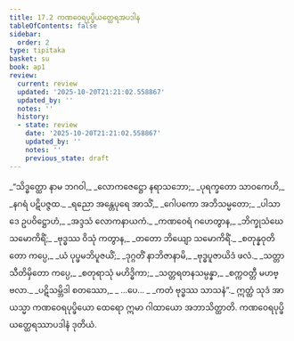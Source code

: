 ```yaml
---
title: 17.2 ကဏဝေရပုပ္ဖိယတ္ထေရအပဒါန
tableOfContents: false
sidebar:
  order: 2
type: tipitaka
basket: su
book: ap1
review:
  current: review
  updated: '2025-10-20T21:21:02.558867'
  updated_by: ''
  notes: ''
  history:
  - state: review
    date: '2025-10-20T21:21:02.558867'
    updated_by: ''
    notes: ''
    previous_state: draft
---
```



<DynamicBreadcrumb />


<ReviewStatus review={frontmatter.review} showDetails={true} />

<HypothesisAnnotation frontmatter={frontmatter} />

<Division number="7" book="ap1" e="ch" v="20" p="201">

<Paragraph number="2441" type="verses" book="ap1">
_“သိဒ္ဓတ္ထော နာမ ဘဂဝါ,_  
_လောကဇေဋ္ဌော နရာသဘော;_  
_ပုရက္ခတော သာဝကေဟိ,_  
_နဂရံ ပဋိပဇ္ဇထ._  

</Paragraph>

</Division>
<Division number="8" book="ap1" e="ch" v="20" p="201">

<Paragraph number="2442" type="verses" book="ap1">
_ရညော အန္တေပုရေ အာသိံ,_  
_ဂေါပကော အဘိသမ္မတော;_  
_ပါသာဒေ ဥပဝိဋ္ဌောဟံ,_  
_အဒ္ဒသံ လောကနာယကံ._  

</Paragraph>

</Division>
<Division number="9" book="ap1" e="ch" v="20" p="201">

<Paragraph number="2443" type="verses" book="ap1">
_ကဏဝေရံ ဂဟေတွာန,_  
_ဘိက္ခုသံဃေ သမောကိရိံ;_  
_ဗုဒ္ဓဿ ဝိသုံ ကတွာန,_  
_တတော ဘိယျော သမောကိရိံ._  

</Paragraph>

</Division>
<Division number="10" book="ap1" e="ch" v="20" p="202">

<Paragraph number="2444" type="verses" book="ap1">
_စတုန္နဝုတိတော ကပ္ပေ,_  
_ယံ ပုပ္ဖမဘိပူဇယိံ;_  
_ဒုဂ္ဂတိံ နာဘိဇာနာမိ,_  
_ဗုဒ္ဓပူဇာယိဒံ ဖလံ._  

</Paragraph>

</Division>
<Division number="11" book="ap1" e="ch" v="20" p="202">

<Paragraph number="2445" type="verses" book="ap1">
_သတ္တာသီတိမှိတော ကပ္ပေ,_  
_စတုရာသုံ မဟိဒ္ဓိကာ;_  
_သတ္တရတနသမ္ပန္နာ,_  
_စက္ကဝတ္တီ မဟဗ္ဗလာ._  

</Paragraph>

</Division>
<Division number="12" book="ap1" e="ch" v="20" p="202">

<Paragraph number="2446" type="verses" book="ap1">
_ပဋိသမ္ဘိဒါ စတဿော,_  
_ …ပေ… _  
_ကတံ ဗုဒ္ဓဿ သာသနံ”._  

</Paragraph>

<Paragraph number="2447" book="ap1">
ဣတ္ထံ သုဒံ အာယသ္မာ ကဏဝေရပုပ္ဖိယော ထေရော ဣမာ ဂါထာယော အဘာသိတ္ထာတိ.

</Paragraph>
</Division>

<Paragraph number="2448" type="center" book="ap1">
ကဏဝေရပုပ္ဖိယတ္ထေရဿာပဒါနံ ဒုတိယံ.
</Paragraph>